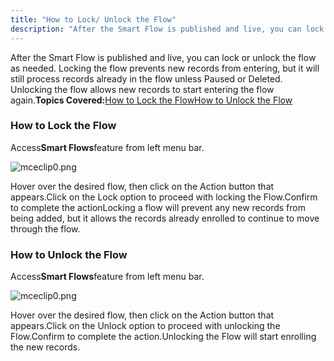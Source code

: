```yaml
---
title: "How to Lock/ Unlock the Flow"
description: "After the Smart Flow is published and live, you can lock or unlock the flow as needed. Locking the flow prevents new records from entering, but it wil..."
---
```


After the Smart Flow is published and live, you can lock or unlock the flow as needed. Locking the flow prevents new records from entering, but it will still process records already in the flow unless Paused or Deleted. Unlocking the flow allows new records to start entering the flow again.**Topics Covered:**[How to Lock the Flow](https://support.salesmate.io/hc/en-us/articles/36760132040473-How-to-Lock-Unlock-the-Flow#h_01J7GAS71F1PDFAQTQMCR2TPTQ)[How to Unlock the Flow](https://support.salesmate.io/hc/en-us/articles/36760132040473-How-to-Lock-Unlock-the-Flow#h_01J7GEZCNQW8A7M7MK48WT8ZG1)

### How to Lock the Flow

Access**Smart Flows**feature from left menu bar.

![mceclip0.png](./images/mceclip0-7.png)

Hover over the desired flow, then click on the Action button that appears.Click on the Lock option to proceed with locking the Flow.Confirm to complete the actionLocking a flow will prevent any new records from being added, but it allows the records already enrolled to continue to move through the flow.

### How to Unlock the Flow

Access**Smart Flows**feature from left menu bar.

![mceclip0.png](./images/mceclip0-7.png)

Hover over the desired flow, then click on the Action button that appears.Click on the Unlock option to proceed with unlocking the Flow.Confirm to complete the action.Unlocking the Flow will start enrolling the new records.
